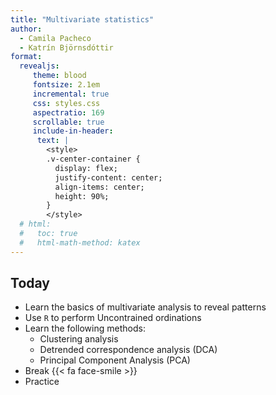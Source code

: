 ```yaml
---
title: "Multivariate statistics"
author:   
  - Camila Pacheco    
  - Katrín Björnsdóttir
format:
  revealjs:
     theme: blood
     fontsize: 2.1em
     incremental: true
     css: styles.css
     aspectratio: 169
     scrollable: true
     include-in-header:
      text: |
        <style>
        .v-center-container {
          display: flex;
          justify-content: center;
          align-items: center;
          height: 90%;
        }
        </style>
  # html:
  #   toc: true
  #   html-math-method: katex
---
```


## Today

-   Learn the basics of multivariate analysis to reveal patterns
-   Use `R` to perform Uncontrained ordinations
-   Learn the following methods:
    -   Clustering analysis
    -   Detrended correspondence analysis (DCA)
    -   Principal Component Analysis (PCA)
-   Break {{< fa face-smile >}}
-   Practice
